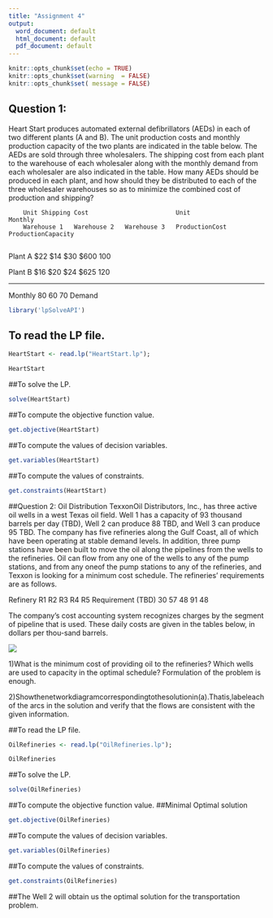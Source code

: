 ```yaml
---
title: "Assignment 4"
output:
  word_document: default
  html_document: default
  pdf_document: default
---
```


```r
knitr::opts_chunk$set(echo = TRUE)
knitr::opts_chunk$set(warning  = FALSE)
knitr::opts_chunk$set( message = FALSE)
```

## Question 1:
Heart Start produces automated external defibrillators (AEDs) in each of two different plants (A and B). The unit production costs and monthly production capacity of the two plants are indicated in the table below. The AEDs are sold through three wholesalers. The shipping cost from each plant to the warehouse of each wholesaler along with the monthly demand from each wholesaler are also indicated in the table. How many AEDs should be produced in each plant, and how should they be distributed to each of the three wholesaler warehouses so as to minimize the combined cost of production and shipping?

        Unit Shipping Cost                        Unit                Monthly
        Warehouse 1   Warehouse 2   Warehouse 3   ProductionCost      ProductionCapacity
        
Plant A   $22           $14           $30           $600                100

Plant B   $16           $20           $24           $625                120

<hr/>
Monthly   80            60            70
Demand
```r
library('lpSolveAPI')
```

## To read the LP file.

```r
HeartStart <- read.lp("HeartStart.lp");

HeartStart
```
##To solve the LP.
```r
solve(HeartStart)
```
##To compute the objective function value.
```r
get.objective(HeartStart)
```
##To compute the values of decision variables.
```r
get.variables(HeartStart)
```
##To compute the values of constraints.
```r
get.constraints(HeartStart)
```

##Question 2:
Oil Distribution TexxonOil Distributors, Inc., has three active oil wells in a west Texas oil field. Well 1 has a capacity of 93 thousand barrels per day (TBD), Well 2 can produce 88 TBD, and Well 3 can produce 95 TBD. The company has five refineries along the Gulf Coast, all of which have been operating at stable demand levels. In addition, three pump stations have been built to move the oil along the pipelines from the wells to the refineries. Oil can flow from any one of the wells to any of the pump stations, and from any oneof the pump stations to any of the refineries, and Texxon is looking for a minimum cost schedule. The refineries' requirements are as follows.



Refinery            R1    R2    R3    R4    R5
Requirement (TBD)   30    57    48    91    48

The company's cost accounting system recognizes charges by the segment of pipeline that is used. These daily costs are given in the tables below, in dollars per thou-sand barrels.

![](K:\ANACONDA\R\QMM\qmm\QMM1\64018-ksharm11\QMM_ASSIGNMENT4\Capture.PNG)

1)What is the minimum cost of providing oil to the refineries? Which wells are used to capacity in the optimal schedule? Formulation of the problem is enough.

2)Showthenetworkdiagramcorrespondingtothesolutionin(a).Thatis,labeleachof the arcs in the solution and verify that the flows are consistent with the given information.

##To read the LP file.

```r
OilRefineries <- read.lp("OilRefineries.lp");

OilRefineries
```
##To solve the LP.

```r
solve(OilRefineries)

```
##To compute the objective function value.
##Minimal Optimal solution

```r
get.objective(OilRefineries)

```
##To compute the values of decision variables.

```r
get.variables(OilRefineries)

```
##To compute the values of constraints.
```r
get.constraints(OilRefineries)

```
##The Well 2 will obtain us the optimal solution for the transportation problem.

